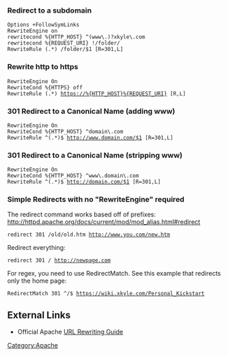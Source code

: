 === Redirect to a subdomain ===
 Options +FollowSymLinks
 RewriteEngine on
 rewritecond %{HTTP_HOST} ^(www\.)?xkyle\.com
 rewritecond %{REQUEST_URI} !/folder/
 RewriteRule (.*) /folder/$1 [R=301,L]

=== Rewrite http to https ===
 RewriteEngine On
 RewriteCond %{HTTPS} off
 RewriteRule (.*) https://%{HTTP_HOST}%{REQUEST_URI} [R,L]

=== 301 Redirect to a Canonical Name (adding www) === 
 RewriteEngine On
 RewriteCond %{HTTP_HOST} ^domain\.com
 RewriteRule ^(.*)$ http://www.domain.com/$1 [R=301,L] 

=== 301 Redirect to a Canonical Name (stripping www) === 
 RewriteEngine On
 RewriteCond %{HTTP_HOST} ^www\.domain\.com
 RewriteRule ^(.*)$ http://domain.com/$1 [R=301,L]

=== Simple Redirects with no "RewriteEngine" required ===
The redirect command works based off of prefixes: http://httpd.apache.org/docs/current/mod/mod_alias.html#redirect
 redirect 301 /old/old.htm http://www.you.com/new.htm 
Redirect everything:
 redirect 301 / http://newpage.com
For regex, you need to use RedirectMatch. See this example that redirects only the home page:
 RedirectMatch 301 ^/$ https://wiki.xkyle.com/Personal_Kickstart

== External Links ==
* Official Apache [http://httpd.apache.org/docs/2.0/misc/rewriteguide.html URL Rewriting Guide]

[[Category:Apache]]